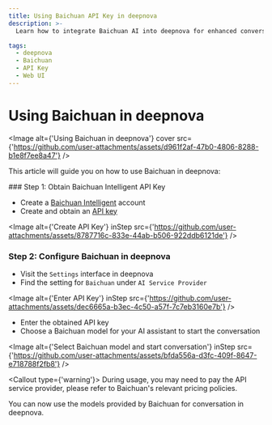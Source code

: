 ```yaml
---
title: Using Baichuan API Key in deepnova
description: >-
  Learn how to integrate Baichuan AI into deepnova for enhanced conversational experiences. Follow the steps to configure Baichuan AI and start using its models.

tags:
  - deepnova
  - Baichuan
  - API Key
  - Web UI
---
```


# Using Baichuan in deepnova

<Image alt={'Using Baichuan in deepnova'} cover src={'https://github.com/user-attachments/assets/d961f2af-47b0-4806-8288-b1e8f7ee8a47'} />

This article will guide you on how to use Baichuan in deepnova:

<Steps>
  ### Step 1: Obtain Baichuan Intelligent API Key

  - Create a [Baichuan Intelligent](https://platform.baichuan-ai.com/homePage) account
  - Create and obtain an [API key](https://platform.baichuan-ai.com/console/apikey)

  <Image alt={'Create API Key'} inStep src={'https://github.com/user-attachments/assets/8787716c-833e-44ab-b506-922ddb6121de'} />

  ### Step 2: Configure Baichuan in deepnova

  - Visit the `Settings` interface in deepnova
  - Find the setting for `Baichuan` under `AI Service Provider`

  <Image alt={'Enter API Key'} inStep src={'https://github.com/user-attachments/assets/dec6665a-b3ec-4c50-a57f-7c7eb3160e7b'} />

  - Enter the obtained API key
  - Choose a Baichuan model for your AI assistant to start the conversation

  <Image alt={'Select Baichuan model and start conversation'} inStep src={'https://github.com/user-attachments/assets/bfda556a-d3fc-409f-8647-e718788f2fb8'} />

  <Callout type={'warning'}>
    During usage, you may need to pay the API service provider, please refer to Baichuan's relevant
    pricing policies.
  </Callout>
</Steps>

You can now use the models provided by Baichuan for conversation in deepnova.
